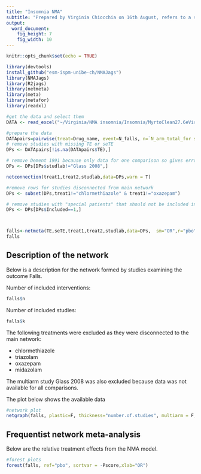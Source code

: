 ```yaml
---
title: "Insomnia NMA"
subtitle: "Prepared by Virginia Chiocchia on 16th August, refers to a single outcome analysis (Falls) in a frequentist setting"
output: 
  word_document: 
    fig_height: 7
    fig_width: 10
---
```


```r
knitr::opts_chunk$set(echo = TRUE)
```
<!-- Make sure you have the needed libraries from R-Cran and Github: -->
<!-- devtools -->
<!-- NMAJags -->
<!-- R2jags -->
<!-- netmeta -->
<!-- meta -->
<!-- metafor -->
<!-- readxl -->


```r
library(devtools)
install_github("esm-ispm-unibe-ch/NMAJags")
library(NMAJags)
library(R2jags)
library(netmeta)
library(meta)
library(metafor)
library(readxl)
```


```r
#get the data and select them
DATA <- read_excel("~/Virginia/NMA insomnia/Insomnia/MyrtoClean27.6eVirgiRenamedIntervSideEffectsClean.xlsx", na = "NA")


```



```r
#prepare the data
DATApairs=pairwise(treat=Drug_name, event=N_falls, n=`N_arm_total_for sideeffects`, data=DATA, studlab = Study_name, sm= "OR")
# remove studies with missing TE or seTE 
DPs <- DATApairs[!is.na(DATApairs$TE),]

# remove Dement 1991 because only data for one comparison so gives error when running netmeta
DPs <- DPs[DPs$studlab!="Glass 2008",]

netconnection(treat1,treat2,studlab,data=DPs,warn = T)

#remove rows for studies disconnected from main network
DPs <- subset(DPs,treat1!="chlormethiazole" & treat1!="oxazepam")

# remove studies with "special patients" that should not be included in main analysis
DPs <- DPs[DPs$Included==1,]



falls<-netmeta(TE,seTE,treat1,treat2,studlab,data=DPs,  sm="OR",r="pbo",comb.fixed =F, comb.random = T)
falls

```
## Description of the network


Below is a description for the network formed by studies examining the outcome Falls.


<!-- Below are the total number of participants in each of the included interventions -->
<!-- ```{r, echo=FALSE, message=FALSE, warning=FALSE} -->
<!-- #describe the data -->
<!-- tapply(DATAs$N_arm_total_stapf,DATAs$Drug_name,sum,na.rm=T) -->

<!-- ``` -->
Number of included interventions:
```r
falls$n
```
Number of included studies:
```r
falls$k
```

The following treatments were excluded as they were disconnected to the main network:

* chlormethiazole
* triazolam
* oxazepam
* midazolam

The multiarm study Glass 2008 was also excluded because data was not available for all comparisons.
\    

  
 The plot below shows the available data\
```r
#network plot
netgraph(falls, plastic=F, thickness="number.of.studies", multiarm = F, points=T, col=1, number.of.studies=T)
```




## Frequentist network meta-analysis 

Below are the relative treatment effects from the NMA model. 

```r

#forest plots
forest(falls, ref="pbo", sortvar = -Pscore,xlab="OR")
```


<!-- The P-scores (equivalent to the SUCRAs) are shown below -->
<!-- ```{r, echo=FALSE} -->
<!-- netrank(TST, small.values = "bad") -->
<!-- ``` -->

<!-- The heterogeneity standard deviation is estimated at -->
<!-- ```{r, echo=FALSE} -->
<!-- cat(paste("tau=",round(IDF$tau,3))) -->
<!-- ``` -->
<!-- and I-square (total) is  -->
<!-- ```{r, echo=FALSE} -->
<!-- cat(paste("I2=",round(IDF$I2, digits = 2)*100,"%")) -->
<!-- ``` -->



<!-- There is little/no/important evidence of inconsistency in the data. There are in total -->

<!-- ```{r echo=FALSE, message=FALSE, warning=FALSE} -->
<!-- split=netsplit(TST) -->
<!-- SIDEp=split$compare.random$p -->
<!-- SIDEp=SIDEp[!is.na(SIDEp)] -->
<!-- #proportion of inconsistent loops -->
<!-- cat(length(SIDEp)) -->
<!-- ``` -->

<!-- comparisons in the network, and there is inconsistency (according to SIDE p-value<0.10) in -->

<!-- ```{r, echo=F, message=FALSE, warning=FALSE} -->
<!-- cat(length(SIDEp[SIDEp<=0.1])) -->
<!-- ``` -->
<!-- loops which gives a % of inconsistent loops equal to -->
<!-- ```{r, echo=F, message=FALSE, warning=FALSE} -->
<!-- cat(paste(round((length(SIDEp[SIDEp<=0.1])/length(SIDEp))*100,1),"%")) -->
<!-- ``` -->



<!-- The p-value from the design-by-treatment test is -->

<!-- ```{r, echo=FALSE, message=FALSE, warning=FALSE} -->
<!-- a=decomp.design(TST) -->
<!-- print(round(a$Q.inc.random$pval,3)) -->
<!-- ``` -->

